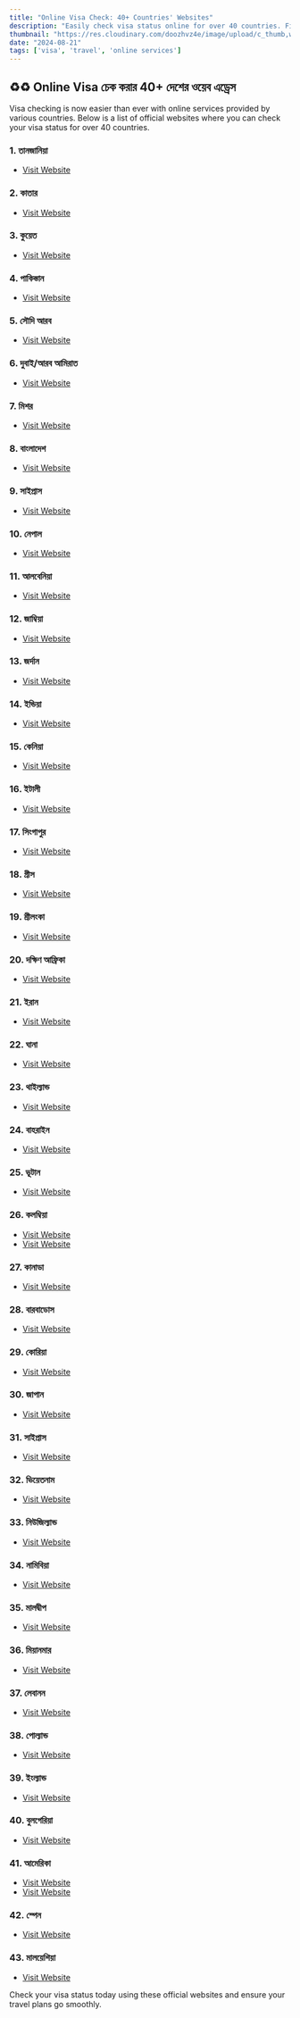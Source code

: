 ```yaml
---
title: "Online Visa Check: 40+ Countries' Websites"
description: "Easily check visa status online for over 40 countries. Find the official websites and streamline your visa process."
thumbnail: "https://res.cloudinary.com/doozhvz4e/image/upload/c_thumb,w_200,g_face/v1724265103/Frame_8_zs28wf.jpg"
date: "2024-08-21"
tags: ['visa', 'travel', 'online services']
---
```


## ♻️♻️ Online Visa চেক করার 40+ দেশের ওয়েব এড্রেস

Visa checking is now easier than ever with online services provided by various countries. Below is a list of official websites where you can check your visa status for over 40 countries.

### 1. তানজানিয়া
- [Visit Website](http://www.tanzania.go.tz)

### 2. কাতার
- [Visit Website](http://www.moi.gov.qa/VsaWeb/Actions)

### 3. কুয়েত
- [Visit Website](http://www.moi.gov.kw)

### 4. পাকিস্তান
- [Visit Website](http://www.moitt.gov.pk/)

### 5. সৌদি আরব
- [Visit Website](http://www.moi.gov.sa/)

### 6. দুবাই/আরব আমিরাত
- [Visit Website](https://smartservices.icp.gov.ae/echannels/web/client/default.html)

### 7. মিশর
- [Visit Website](http://www.moiegypt.gov.eg/english/)

### 8. বাংলাদেশ
- [Visit Website](http://www.moi.gov.bd)

### 9. সাইপ্রাস
- [Visit Website](http://moi.gov.cy/)

### 10. নেপাল
- [Visit Website](http://www.moic.gov.np/)

### 11. আলবেনিয়া
- [Visit Website](http://www.moi.gov.al/)

### 12. জাম্বিয়া
- [Visit Website](http://www.moi.gov.gm/)

### 13. জর্দান
- [Visit Website](http://www.moi.gov.jo/)

### 14. ইন্ডিয়া
- [Visit Website](http://labour.nic.in/)

### 15. কেনিয়া
- [Visit Website](http://www.labour.go.ke/)

### 16. ইটালী
- [Visit Website](https://www.visaservices.org.in/Italy-Bangladesh-Tracking/)

### 17. সিংগাপুর
- [Visit Website](http://www.mom.gov.sg/)

### 18. গ্রীস
- [Visit Website](http://www.mddsz.gov.si/en)

### 19. শ্রীলংকা
- [Visit Website](http://www.labourdept.gov.lk/)

### 20. দক্ষিণ আফ্রিকা
- [Visit Website](http://www.labour.gov.za/)

### 21. ইরান
- [Visit Website](http://www.irimlsa.ir/en)

### 22. ঘানা
- [Visit Website](http://www.ghana.gov.gh/)

### 23. থাইল্যান্ড
- [Visit Website](http://www.mfa.go.th)

### 24. বাহরাইন
- [Visit Website](http://www.mol.gov.bh)

### 25. ভূটান
- [Visit Website](http://www.molhr.gov.bt/)

### 26. কলম্বিয়া
- [Visit Website](http://www.labour.gov.bc.ca/esb/)
- [Visit Website](http://www.gov.bc.ca/citz)

### 27. কানাডা
- [Visit Website](http://www.labour.gov.on.ca/english/)

### 28. বারবাডোস
- [Visit Website](http://www.labour.gov.bb/)

### 29. কোরিয়া
- [Visit Website](http://www.moel.go.kr/english)

### 30. জাপান
- [Visit Website](http://www.mhlw.go.jp/english/)

### 31. সাইপ্রাস
- [Visit Website](http://www.mfa.gov.cy/)

### 32. ভিয়েতনাম
- [Visit Website](https://english.molisa.gov.vn/)

### 33. নিউজিল্যান্ড
- [Visit Website](http://www.dol.govt.nz/)

### 34. নামিবিয়া
- [Visit Website](http://www.mol.gov.na/)

### 35. মালদ্বীপ
- [Visit Website](http://mhrys.gov.mv/)

### 36. মিয়ানমার
- [Visit Website](http://www.mol.gov.mm/)

### 37. লেবানন
- [Visit Website](http://www.labor.gov.lb/)

### 38. পোল্যান্ড
- [Visit Website](http://www.mpips.gov.pl/en)

### 39. ইংল্যান্ড
- [Visit Website](http://www.ukba.homeoffice.gov.uk)

### 40. বুলগেরিয়া
- [Visit Website](http://www.mlsp.government.bg/en)

### 41. আমেরিকা
- [Visit Website](http://www.dvlottery.state.gov/ESC)
- [Visit Website](http://www.dol.gov/)

### 42. স্পেন
- [Visit Website](http://www.mtin.e)

### 43. মালয়েশিয়া
- [Visit Website](https://malaysiavisa.imi.gov.my/evisa/vlno_checkstatus.jsp)

Check your visa status today using these official websites and ensure your travel plans go smoothly.

